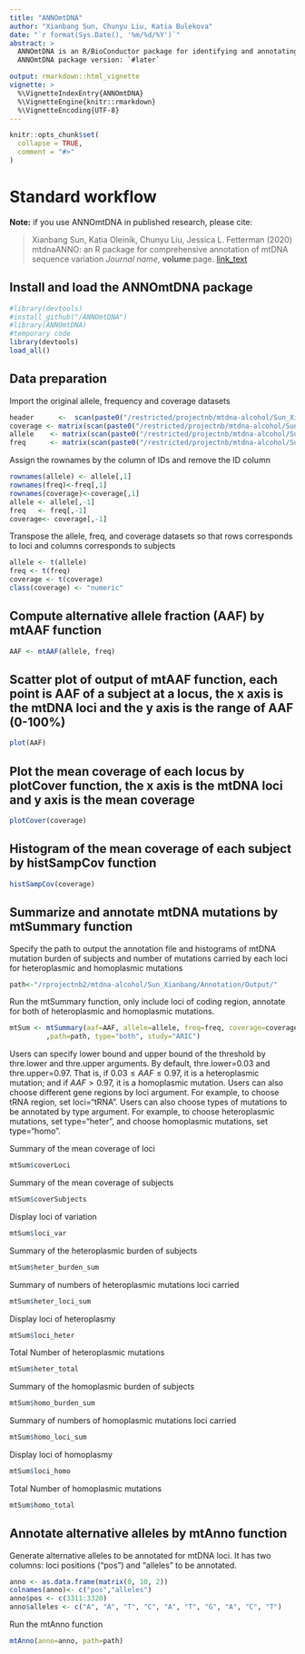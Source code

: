 ```yaml
---
title: "ANNOmtDNA"
author: "Xianbang Sun, Chunyu Liu, Katia Bulekova"
date: "`r format(Sys.Date(), '%m/%d/%Y')`"
abstract: >
  ANNOmtDNA is an R/BioConductor package for identifying and annotating mtDNA sequence variations. This package allows to identify mtDNA sequence variations with user-specified thresholds, and provide several plots to visualize mtDNA sequence variations. It also annotates all mtDNA variations and predicts functionality for mtDNA variants in the coding and tRNA regions. 
  ANNOmtDNA package version: `#later`

output: rmarkdown::html_vignette
vignette: >
  %\VignetteIndexEntry{ANNOmtDNA}
  %\VignetteEngine{knitr::rmarkdown}
  %\VignetteEncoding{UTF-8}
---
```


```r
knitr::opts_chunk$set(
  collapse = TRUE,
  comment = "#>"
)
```

# Standard workflow

**Note:** if you use ANNOmtDNA in published research, please cite:

> Xianbang Sun, Katia Oleinik, Chunyu Liu, Jessica L. Fetterman (2020)
> mtdnaANNO: an R package for comprehensive annotation of mtDNA sequence variation
> *Journal name*, **volume**:page.
> [link_text](http://dx.doi.org/link.address)


## Install and load the ANNOmtDNA package

```r
#library(devtools)
#install_github("/ANNOmtDNA")
#library(ANNOmtDNA)
#temporary code
library(devtools)
load_all()
```

## Data preparation
Import the original allele, frequency and coverage datasets
```r
header      <-  scan(paste0("/restricted/projectnb/mtdna-alcohol/Sun_Xianbang/ARIC/allele/allele.csv"),sep=",",character(),nline=1)
coverage <- matrix(scan(paste0("/restricted/projectnb/mtdna-alcohol/Sun_Xianbang/ARIC/coverage/coverage.csv"),sep=",",character()),ncol=length(header),byrow=T)
allele    <- matrix(scan(paste0("/restricted/projectnb/mtdna-alcohol/Sun_Xianbang/ARIC/allele/allele.csv"),sep=",",character()),ncol=length(header),byrow=T)
freq      <- matrix(scan(paste0("/restricted/projectnb/mtdna-alcohol/Sun_Xianbang/ARIC/freq/freq.csv"),sep=",",character()),ncol=length(header),byrow=T)
```

Assign the rownames by the column of IDs and remove the ID column
```r
rownames(allele) <- allele[,1]
rownames(freq)<-freq[,1]
rownames(coverage)<-coverage[,1]
allele <- allele[,-1]
freq   <- freq[,-1]
coverage<- coverage[,-1]
```

Transpose the allele,  freq, and coverage datasets so that rows corresponds to loci and columns corresponds to subjects 
```r
allele <- t(allele)
freq <- t(freq)
coverage <- t(coverage)
class(coverage) <- "numeric"
```

## Compute alternative allele fraction (AAF) by mtAAF function
```r
AAF <- mtAAF(allele, freq)
```

## Scatter plot of output of mtAAF function, each point is AAF of a subject at a locus, the x axis is the mtDNA loci and the y axis is the range of AAF (0-100%)
```r
plot(AAF)
```

## Plot the mean coverage of each locus by plotCover function, the x axis is the mtDNA loci and y axis is the mean coverage
```r
plotCover(coverage)
```

## Histogram of the mean coverage of each subject by histSampCov function
```r
histSampCov(coverage)
```

## Summarize and annotate mtDNA mutations by mtSummary function
Specify the path to output the annotation file and histograms of mtDNA mutation burden of subjects and number of mutations carried by each loci for heteroplasmic and homoplasmic mutations
```r
path<-"/rprojectnb2/mtdna-alcohol/Sun_Xianbang/Annotation/Output/"
```

Run the mtSummary function, only include loci of coding region, annotate for both of heteroplasmic and homoplasmic mutations. 
```r
mtSum <- mtSummary(aaf=AAF, allele=allele, freq=freq, coverage=coverage, loci="coding"
         ,path=path, type="both", study="ARIC")
```

Users can specify lower bound and upper bound of the threshold by thre.lower and thre.upper arguments. By default, thre.lower=0.03 and thre.upper=0.97. That is, if $0.03\leq AAF\leq 0.97$, it is a heteroplasmic mutation; and if $AAF>0.97$, it is a homoplasmic mutation. Users can also choose different gene regions by loci argument. For example, to choose tRNA region, set loci="tRNA". Users can also choose types of mutations to be annotated by type argument. For example, to choose heteroplasmic mutations, set type="heter", and choose homoplasmic mutations, set type="homo".

Summary of the mean coverage of loci
```r
mtSum$coverLoci 
```

Summary of the mean coverage of subjects
```r
mtSum$coverSubjects  
```

Display loci of variation
```r
mtSum$loci_var  
```

Summary of the heteroplasmic burden of subjects
```r
mtSum$heter_burden_sum  
```

Summary of numbers of heteroplasmic mutations loci carried
```r
mtSum$heter_loci_sum  
```

Display loci of heteroplasmy
```r
mtSum$loci_heter  
```

Total Number of heteroplasmic mutations
```r
mtSum$heter_total  
```

Summary of the homoplasmic burden of subjects
```r
mtSum$homo_burden_sum  
```

Summary of numbers of homoplasmic mutations loci carried
```r
mtSum$homo_loci_sum  
```

Display loci of homoplasmy
```r
mtSum$loci_homo  
```

Total Number of homoplasmic mutations
```r
mtSum$homo_total  
```

## Annotate alternative alleles by mtAnno function

Generate alternative alleles to be annotated for mtDNA loci. It has two columns: loci positions ("pos") and "alleles" to be annotated.
```r
anno <- as.data.frame(matrix(0, 10, 2))
colnames(anno)<- c("pos","alleles")
anno$pos <- c(3311:3320)
anno$alleles <- c("A", "A", "T", "C", "A", "T", "G", "A", "C", "T")
```

Run the mtAnno function
```r
mtAnno(anno=anno, path=path)
```






